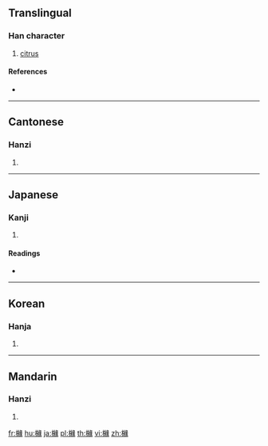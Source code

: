 {{also|橼}}
==Translingual==

===Han character===
{{Han char|rn=75|rad=木|as=15|sn=19|four=47932|canj=DVFO|ids=⿰木緣}}

# [[citrus]]

====References====
* {{Han ref|kx=0560.290|dkj=15822|dj=0949.260|hdz=21315.150|uh=6ADE|ud=27358|bh=F258|bd=62040}}

----

==Cantonese==

===Hanzi===
{{yue-hanzi|jyut=jyun4|y=yun4|sim=橼}}

# {{defn|lang=yue|sort=木15}}

----

==Japanese==

===Kanji===
{{ja-kanji|grade=|rs=木15}}

# {{defn|lang=ja|sort=木15}}

====Readings====
* {{ja-readings|on=[[えん]] (en)|kun=}}

----

==Korean==

===Hanja===
{{ko-hanja|hangeul=연|eumhun=|rv=yeon|mr=yŏn|y=yen}}

# {{defn|lang=ko|sort=木15}}

----

==Mandarin==

===Hanzi===
{{cmn-hanzi|sim=橼|pin=[[yuán]] ([[yuan2]])|wg=yüan<sup>2</sup>}}

# {{defn|lang=cmn|sort=木15}}

[[fr:櫞]]
[[hu:櫞]]
[[ja:櫞]]
[[pl:櫞]]
[[th:櫞]]
[[vi:櫞]]
[[zh:櫞]]